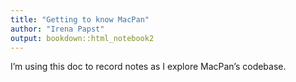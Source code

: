 ```yaml
---
title: "Getting to know MacPan"
author: "Irena Papst"
output: bookdown::html_notebook2
---
```


I'm using this doc to record notes as I explore MacPan's codebase.